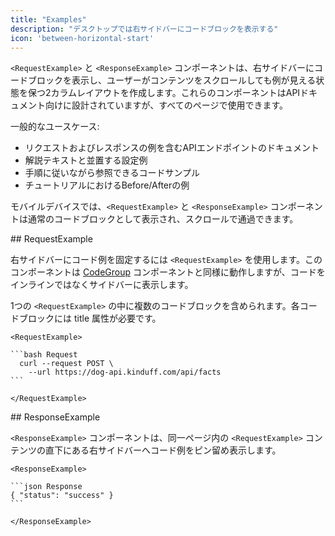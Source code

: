 ```yaml
---
title: "Examples"
description: "デスクトップでは右サイドバーにコードブロックを表示する"
icon: 'between-horizontal-start'
---
```


`<RequestExample>` と `<ResponseExample>` コンポーネントは、右サイドバーにコードブロックを表示し、ユーザーがコンテンツをスクロールしても例が見える状態を保つ2カラムレイアウトを作成します。これらのコンポーネントはAPIドキュメント向けに設計されていますが、すべてのページで使用できます。

一般的なユースケース:

* リクエストおよびレスポンスの例を含むAPIエンドポイントのドキュメント
* 解説テキストと並置する設定例
* 手順に従いながら参照できるコードサンプル
* チュートリアルにおけるBefore/Afterの例

モバイルデバイスでは、`<RequestExample>` と `<ResponseExample>` コンポーネントは通常のコードブロックとして表示され、スクロールで通過できます。

<div id="requestexample">
  ## RequestExample
</div>

右サイドバーにコード例を固定するには `<RequestExample>` を使用します。このコンポーネントは [CodeGroup](/ja/components/code-groups) コンポーネントと同様に動作しますが、コードをインラインではなくサイドバーに表示します。

1つの `<RequestExample>` の中に複数のコードブロックを含められます。各コードブロックには title 属性が必要です。

````mdx RequestExample
<RequestExample>

```bash Request
  curl --request POST \
    --url https://dog-api.kinduff.com/api/facts
```

</RequestExample>
````

<div id="responseexample">
  ## ResponseExample
</div>

`<ResponseExample>` コンポーネントは、同一ページ内の `<RequestExample>` コンテンツの直下にある右サイドバーへコード例をピン留め表示します。

````mdx ResponseExample
<ResponseExample>

```json Response
{ "status": "success" }
```

</ResponseExample>
````